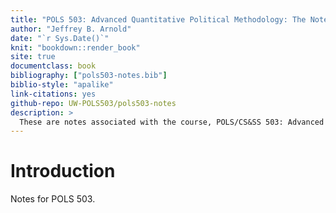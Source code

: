 ```yaml
---
title: "POLS 503: Advanced Quantitative Political Methodology: The Notes"
author: "Jeffrey B. Arnold"
date: "`r Sys.Date()`"
knit: "bookdown::render_book"
site: true
documentclass: book
bibliography: ["pols503-notes.bib"]
biblio-style: "apalike"
link-citations: yes
github-repo: UW-POLS503/pols503-notes
description: >
  These are notes associated with the course, POLS/CS&SS 503: Advanced Quantitative Political Methodology at the University of Washington.
---
```


# Introduction

Notes for POLS 503.
